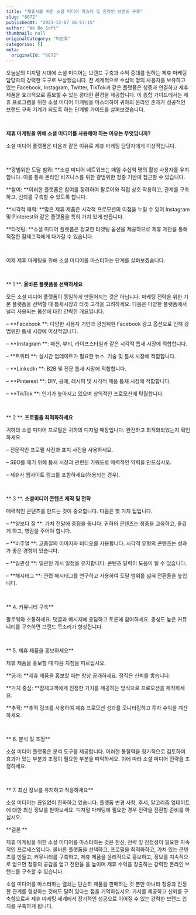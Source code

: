 ```yaml
---
title: "제휴사를 위한 소셜 미디어 마스터 및 온라인 브랜드 구축"
slug: "6672"
publishedAt: "2023-12-07 16:57:15"
author: "We Do Soft"
thumbnail: null
originalCategory: "미분류"
categories: []
meta:
  originalId: "6672"
---
```


오늘날의 디지털 시대에 소셜 미디어는 브랜드 구축과 수익 증대를 원하는 제휴 마케팅 담당자의 강력한 도구로 부상했습니다. 전 세계적으로 수십억 명의 사용자를 보유하고 있는 Facebook, Instagram, Twitter, TikTok과 같은 플랫폼은 청중과 연결하고 제휴 제품을 효과적으로 홍보할 수 있는 광대한 환경을 제공합니다. 이 종합 가이드에서는 제휴 프로그램을 위한 소셜 미디어 마케팅을 마스터하여 귀하의 온라인 존재가 성공적인 브랜드 구축 기계가 되도록 하는 단계별 가이드를 살펴보겠습니다.

​

**제휴 마케팅을 위해 소셜 미디어를 사용해야 하는 이유는 무엇입니까?**

소셜 미디어 플랫폼은 다음과 같은 이유로 제휴 마케팅 담당자에게 이상적입니다.

​

 	
**광범위한 도달 범위: **소셜 미디어 네트워크는 매일 수십억 명의 활성 사용자를 유치합니다. 이를 통해 온라인 비즈니스를 위한 광범위한 청중 기반에 접근할 수 있습니다.

 	
**참여: **이러한 플랫폼은 참여를 장려하여 팔로어와 직접 상호 작용하고, 관계를 구축하고, 신뢰를 구축할 수 있도록 합니다.

 	
**시각적 매력: **많은 제휴 제품은 시각적 프로모션의 이점을 누릴 수 있어 Instagram 및 Pinterest와 같은 플랫폼을 특히 가치 있게 만듭니다.

 	
**타겟팅: **소셜 미디어 플랫폼은 정교한 타겟팅 옵션을 제공하므로 제휴 제안을 통해 적절한 잠재고객에게 다가갈 수 있습니다.

​

이제 제휴 마케팅을 위해 소셜 미디어를 마스터하는 단계를 살펴보겠습니다.

​

** 1 **. **올바른 플랫폼을 선택하세요**

모든 소셜 미디어 플랫폼이 동일하게 만들어지는 것은 아닙니다. 마케팅 전략을 위한 기본 플랫폼을 선택할 때 틈새시장과 타겟 고객을 고려하세요. 다음은 다양한 플랫폼에서 널리 사용되는 옵션에 대한 간략한 개요입니다.

– **Facebook **: 다양한 사용자 기반과 광범위한 Facebook 광고 옵션으로 인해 광범위한 틈새 시장에 이상적입니다.

– **Instagram **: 패션, 뷰티, 라이프스타일과 같은 시각적 틈새 시장에 적합합니다.

– **트위터 **: 실시간 업데이트가 필요한 뉴스, 기술 및 틈새 시장에 적합합니다.

– **LinkedIn **: B2B 및 전문 틈새 시장에 적합합니다.

– **Pinterest **: DIY, 공예, 레시피 및 시각적 제품 틈새 시장에 적합합니다.

– **TikTok **: 인기가 높아지고 있으며 창의적인 프로모션에 탁월합니다.

​

** 2 **. **프로필을 최적화하세요**

귀하의 소셜 미디어 프로필은 귀하의 디지털 매장입니다. 완전하고 최적화되었는지 확인하세요.

– 전문적인 프로필 사진과 표지 사진을 사용하세요.

– SEO를 깨기 위해 틈새 시장과 관련된 키워드로 매력적인 약력을 만드십시오.

– 제휴사 웹사이트 링크를 포함하세요(허용되는 경우).

​

** 3 **. **소셜미디어 콘텐츠 제작 및 전략**

매력적인 콘텐츠를 만드는 것이 중요합니다. 다음은 몇 가지 팁입니다.

– **양보다 질 **: 가치 전달에 중점을 둡니다. 귀하의 콘텐츠는 청중을 교육하고, 즐겁게 하고, 영감을 주어야 합니다.

– **비주얼 **: 고품질의 이미지와 비디오를 사용합니다. 시각적 유형의 콘텐츠는 성과가 좋은 경향이 있습니다.

– **일관성 **: 일관된 게시 일정을 유지합니다. 콘텐츠 달력이 도움이 될 수 있습니다.

– **해시태그 **: 관련 해시태그를 연구하고 사용하여 도달 범위를 넓혀 전환율을 높입니다.

​

** 4. 커뮤니티 구축**

팔로워와 소통하세요. 댓글과 메시지에 응답하고 토론에 참여하세요. 충성도 높은 커뮤니티를 구축하면 브랜드 목소리가 향상됩니다.

​

** 5. 제휴 제품을 홍보하세요**

제휴 제품을 홍보할 때 다음 지침을 따르십시오.

 	
**공개: **제휴 제품을 홍보할 때는 항상 공개하세요. 정직은 신뢰를 쌓습니다.

 	
**가치 중심: **잠재고객에게 진정한 가치를 제공하는 방식으로 프로모션을 제작하세요.

 	
**추적: **추적 링크를 사용하여 제휴 프로모션 성과를 모니터링하고 투자 수익을 계산하세요.

​

** 6. 분석 및 조정**

소셜 미디어 플랫폼은 분석 도구를 제공합니다. 이러한 통찰력을 정기적으로 검토하여 효과가 있는 부분과 조정이 필요한 부분을 파악하세요. 이에 따라 소셜 미디어 전략을 조정하세요.

​

** 7. 최신 정보를 유지하고 적응하세요**

소셜 미디어는 끊임없이 진화하고 있습니다. 플랫폼 변경 사항, 추세, 알고리즘 업데이트에 대한 최신 정보를 받아보세요. 디지털 마케팅에 필요한 경우 전략을 전환할 준비를 하십시오.

**결론 **

제휴 마케팅을 위한 소셜 미디어를 마스터하는 것은 헌신, 전략 및 진정성이 필요한 지속적인 프로세스입니다. 올바른 플랫폼을 선택하고, 프로필을 최적화하고, 가치 있는 콘텐츠를 만들고, 커뮤니티를 구축하고, 제휴 제품을 윤리적으로 홍보하고, 정보를 지속적으로 얻으면 청중의 공감을 얻고 전환율 을 높이며 제휴 수익을 창출하는 강력한 온라인 브랜드를 구축할 수 있습니다.

소셜 미디어를 마스터하는 열쇠는 단순히 제품을 판매하는 것 뿐만 아니라 청중과 진정한 관계를 형성하는 것에도 달려 있다는 점을 기억하십시오. 가치를 제공하고 신뢰를 구축함으로써 제휴 마케팅 세계에서 장기적인 성공으로 이어질 수 있는 강력한 브랜드 입지를 구축하게 됩니다.
